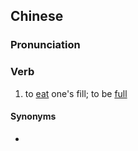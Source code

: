 {{also|吃饱}}
==Chinese==
{{zh-forms|s=吃饱}}

===Pronunciation===
{{zh-pron
|m=chībǎo
|c=hek3 baau2
|cat=v
}}

===Verb===
{{zh-verb}}

# to [[eat]] one's fill; to be [[full]]

====Synonyms====
* {{zh-l|食飽}}